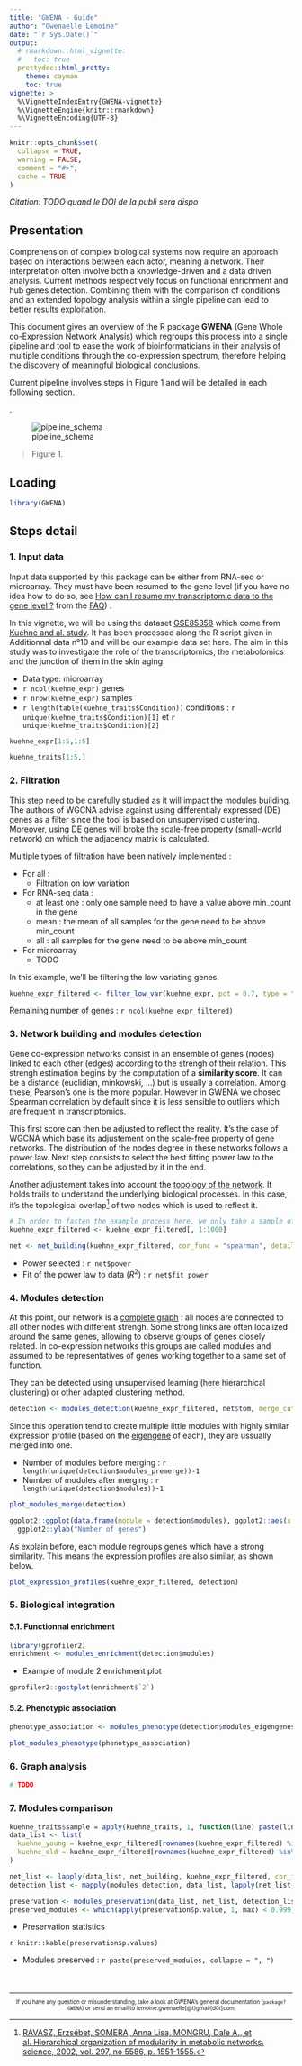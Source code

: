 ```yaml
---
title: "GWENA - Guide"
author: "Gwenaëlle Lemoine"
date: "`r Sys.Date()`"
output: 
  # rmarkdown::html_vignette: 
  #   toc: true
  prettydoc::html_pretty:
    theme: cayman
    toc: true
vignette: >
  %\VignetteIndexEntry{GWENA-vignette}
  %\VignetteEngine{knitr::rmarkdown}
  %\VignetteEncoding{UTF-8}
---
```


```r
knitr::opts_chunk$set(
  collapse = TRUE,
  warning = FALSE,
  comment = "#>",
  cache = TRUE
)
```

*Citation: TODO quand le DOI de la publi sera dispo*

## Presentation

Comprehension of complex biological systems now require an approach based on interactions between each actor, meaning a network. Their interpretation often involve both a knowledge-driven and a data driven analysis. Current methods respectively focus on functional enrichment and hub genes detection. Combining them with the comparison of conditions and an extended topology analysis within a single pipeline can lead to better results exploitation. 

This document gives an overview of the R package **GWENA** (Gene Whole co-Expression Network Analysis) which regroups this process into a single pipeline and tool to ease the work of bioinformaticians in their analysis of multiple conditions through the co-expression spectrum, therefore helping the discovery of meaningful biological conclusions.

Current pipeline involves steps in Figure 1 and will be detailed in each following section.

.

![pipeline_schema](figure_pipeline_schema.png)

> Figure 1.

<!-- It can be performed using the function wrapping all steps `TODO nom fonction full analysis`, or using each function for each step. -->


## Loading

```r
library(GWENA)
```

<!-- ## Quick start  -->
<!-- `# TODO : script avec fonction full analysis` -->

<!-- ```{r setup, eval = FALSE} -->
<!-- # TODO: ajouter wrapper -->
<!-- ``` -->

## Steps detail

### 1. Input data

Input data supported by this package can be either from RNA-seq or microarray. They must have been resumed to the gene level (if you have no idea how to do so, see [How can I resume my transcriptomic data to the gene level ?](FAQ.html/#how-can-i-resume-my-transcriptomic-data-to-the-gene-level) from the [FAQ](FAQ.html)) . 

<!-- TODO Si le package n'implémente pas de méthode, laisser cette phrase et la compléter en indiquant dans la section en question les moyens de résumé à l'échelle gene comme collapseRows de WGCNA, ou ... ? RSEM ? RNA-SeQC ? etc. -->

In this vignette, we will be using the dataset [GSE85358](https://www.ncbi.nlm.nih.gov/geo/query/acc.cgi?acc=GSE85358) which come from [Kuehne and al. study](https://bmcgenomics.biomedcentral.com/articles/10.1186/s12864-017-3547-3). It has been processed along the R script given in Additionnal data n°10 and will be our example data set here. The aim in this study was to investigate the role of the transcriptomics, the metabolomics and the junction of them in the skin aging.

* Data type: microarray
* `r ncol(kuehne_expr)` genes
* `r nrow(kuehne_expr)` samples
* `r length(table(kuehne_traits$Condition))` conditions : `r unique(kuehne_traits$Condition)[1]` et `r unique(kuehne_traits$Condition)[2]`

```r
kuehne_expr[1:5,1:5]

kuehne_traits[1:5,]
```

### 2. Filtration

This step need to be carefully studied as it will impact the modules building. 
The authors of WGCNA advise against using differentialy expressed (DE) genes as a filter since the tool is based on unsupervised clustering. Moreover, using DE genes will broke the scale-free property (small-world network) on which the adjacency matrix is calculated.

Multiple types of filtration have been natively implemented :

* For all :
  * Filtration on low variation
* For RNA-seq data :
  * at least one : only one sample need to have a value above min_count in the gene
  * mean : the mean of all samples for the gene need to be above min_count
  * all : all samples for the gene need to be above min_count
* For microarray
  * TODO

<!-- Remettre le TODO sous For all car il faudra ajouter d'autres méthodes de filtration ? -->

In this example, we'll be filtering the low variating genes.

```r
kuehne_expr_filtered <- filter_low_var(kuehne_expr, pct = 0.7, type = "median")
```

Remaining number of genes : `r ncol(kuehne_expr_filtered)`

<!-- ```{r plot_expr} -->
<!-- library(ggplot2) -->
<!-- tit = kuehne_expr %>% t %>% -->
<!--   apply(1, var) %>% -->
<!--   data.frame(gene = names(.), var_nofilter = .) %>% -->
<!--   bind_cols(kuehne_expr_filtered %>% t %>% -->
<!--               apply(1, var) %>% -->
<!--               data.frame(gene = names(.), var_filter = .)) %>% -->
<!--   tibble::rownames_to_column(var = gene) %>% -->
<!--   tidyr::pivot_longer(-gene, names_to = "filter", values_to = "variation") %>% -->
<!--   ggplot(aes(x = variation, colour = filter)) + geom_density()  -->


<!-- tut <- kuehne_expr %>%  -->
<!--   tibble::rownames_to_column(var = "sample") %>% -->
<!--   tidyr::pivot_longer(-sample, names_to = "gene", values_to = "expression") -->
<!-- ggplot(tut, aes(expression, colour = sample)) + geom_density() -->
<!-- ``` -->



### 3. Network building and modules detection

Gene co-expression networks consist in an ensemble of genes (nodes) linked to each other (edges) according to the strengh of their relation. This strengh estimation begins by the computation of a **similarity score**. It can be a distance (euclidian, minkowski, ...) but is usually a correlation. Among these, Pearson's one is the more popular. However in GWENA we chosed Spearman correlation by default since it is less sensible to outliers which are frequent in transcriptomics.

This first score can then be adjusted to reflect the reality. It's the case of WGCNA which base its adjustement on the [scale-free](https://en.wikipedia.org/wiki/Scale-free_network) property of gene networks. The distribution of the nodes degree in these networks follows a power law. Next step consists to select the best fitting power law to the correlations, so they can be adjusted by it in the end.

Another adjustement takes into account the [topology of the network](https://en.wikipedia.org/wiki/Network_topology). It holds trails to understand the underlying biological processes. In this case, it's the topological overlap[^1] of two nodes which is used to reflect it.

<!-- The built of our co-expression network goes through this sub-steps : -->
<!-- 1. Computing correlation between each pair of genes. -->
<!-- 2. Trying to fit a power law to the distribution of this correlations to adjust them by it. This results in a similarity score for each pair of genes. -->
<!-- 3. This score is itselft re-adjust by taking into acount the topology of the network. -->

```r
# In order to fasten the example process here, we only take a sample of the genes
kuehne_expr_filtered <- kuehne_expr_filtered[, 1:1000]

net <- net_building(kuehne_expr_filtered, cor_func = "spearman", detailled_result = TRUE)
```

* Power selected : `r net$power`
* Fit of the power law to data ($R^2$) : `r net$fit_power`

### 4. Modules detection

At this point, our network is a [complete graph](https://en.wikipedia.org/wiki/Complete_graph) : all nodes are connected to all other nodes with different strengh. Some strong links are often localized around the same genes, allowing to observe groups of genes closely related. In co-expression networks this groups are called modules and assumed to be representatives of genes working together to a same set of function.

They can be detected using unsupervised learning (here hierarchical clustering) or other adapted clustering method. 

```r
detection <- modules_detection(kuehne_expr_filtered, net$tom, merge_cut_height = 0.997, detailled_result = TRUE)
```

Since this operation tend to create multiple little modules with highly similar expression profile (based on the [eigengene](FAQ.html/#what-is-an-eigengene) of each), they are ussually merged into one.

* Number of modules before merging : `r length(unique(detection$modules_premerge))-1` 
* Number of modules after merging : `r length(unique(detection$modules))-1`

```r
plot_modules_merge(detection)
```

```r
ggplot2::ggplot(data.frame(module = detection$modules), ggplot2::aes(x = module)) + ggplot2::stat_count() +
  ggplot2::ylab("Number of genes")
```

As explain before, each module regroups genes which have a strong similarity. This means the expression profiles are also similar, as shown below.

```r
plot_expression_profiles(kuehne_expr_filtered, detection)
```





### 5. Biological integration

#### 5.1. Functionnal enrichment

```r
library(gprofiler2)
enrichment <- modules_enrichment(detection$modules)
```

* Example of  module 2 enrichment plot
```r
gprofiler2::gostplot(enrichment$`2`)
```

#### 5.2. Phenotypic association

```r
phenotype_association <- modules_phenotype(detection$modules_eigengenes, kuehne_traits %>% select(Condition, Age, Slide))
```

```r
plot_modules_phenotype(phenotype_association)
```

<!-- ### 5.3. Differentially expressed genes (maybe ?) -->

### 6. Graph analysis

```r
# TODO

```


### 7. Modules comparison

```r
kuehne_traits$sample = apply(kuehne_traits, 1, function(line) paste(line["Slide"], line["Exp"], sep = "_"))
data_list <- list(
  kuehne_young = kuehne_expr_filtered[rownames(kuehne_expr_filtered) %in% kuehne_traits[which(kuehne_traits$Condition == "young"), "sample"],],
  kuehne_old = kuehne_expr_filtered[rownames(kuehne_expr_filtered) %in% kuehne_traits[which(kuehne_traits$Condition == "old"), "sample"],]  
)

net_list <- lapply(data_list, net_building, kuehne_expr_filtered, cor_func = "spearman", save_adjacency = TRUE, detailled_result = TRUE)
detection_list <- mapply(modules_detection, data_list, lapply(net_list, function(condition) condition$tom), SIMPLIFY = FALSE)
```

```r
preservation <- modules_preservation(data_list, net_list, detection_list, "kuehne_young", "kuehne_old")
preserved_modules <- which(apply(preservation$p.value, 1, max) < 0.999) # Fake value here, just to show the result
```

* Preservation statistics

`r knitr::kable(preservation$p.values)`

* Modules preserved : `r paste(preserved_modules, collapse = ", ")`



<div style="text-align:center; font-size:70%; margin-top:50px"> 
  ______
  If you have any question or misunderstanding, take a look at GWENA's general documentation (`package?GWENA`) or send an email to lemoine.gwenaelle[@t)gmail{d0t]com
</div>

<!-- ______ -->

[^1]: [RAVASZ, Erzsébet, SOMERA, Anna Lisa, MONGRU, Dale A., et al. Hierarchical organization of modularity in metabolic networks. science, 2002, vol. 297, no 5586, p. 1551-1555.](https://doi.org/10.1126/science.1073374)
